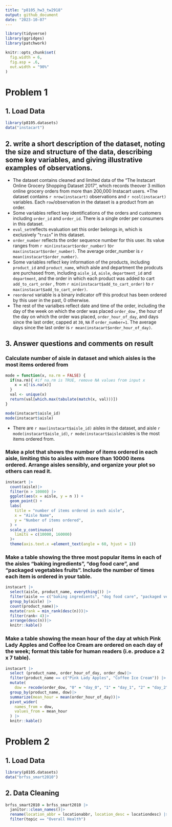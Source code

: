 ```yaml
---
title: "p8105_hw3_tw2918"
output: github_document
date: "2023-10-07"
---
```


```r
library(tidyverse)
library(ggridges)
library(patchwork)

knitr::opts_chunk$set(
  fig.width = 6,
  fig.asp = .6,
  out.width = "90%"
)
```

# Problem 1

## 1. Load Data

```r
library(p8105.datasets)
data("instacart")
```

## 2.  write a short description of the dataset, noting the size and structure of the data, describing some key variables, and giving illustrative examples of observations.

* The dataset contains cleaned and limited data of the “The Instacart Online Grocery Shopping Dataset 2017”, which records theover 3 million online grocery orders from more than 200,000 Instacart users. 
*The dataset contains `r nrow(instacart)` observations and `r ncol(instacart)` variables. Each `row`/observation in the dataset is a product from an order.
* Some variables reflect key identifications of the orders and customers including `order_id` and `order_id`. There is a single order per consumers in this dataset.
* `eval_set`reflects evaluation set this order belongs in, which is exclusively "`train`" in this dataset. 
* `order_number` reflects the order sequence number for this user. Its value ranges from `r min(instacart$order_number)` to`r max(instacart$order_number)`. The average order_number is `r mean(instacart$order_number)`. 
* Some variables reflect key information of the products, including `product_id` and `product_name`, which aisle and department the prodcuts are purchased from, including  `aisle_id`,  `aisle`,  `department_id` and  `department`, and the order in which each product was added to cart `add_to_cart_order` , from `r min(instacart$add_to_cart_order)` to `r max(instacart$add_to_cart_order)`. 
* `reordered` variable is a binary indicator off this prodcut has been ordered by this user in the past, 0 otherwise. 
* The rest of the varialbes reflect date and time of the order, including the day of the week on which the order was placed `order_dow` ,  the hour of the day on which the order was placed, `order_hour_of_day`, and days since the last order, capped at `30`, `NA` if `order_number=1`. The average days since the last order is `r mean(instacart$order_hour_of_day)`. 

## 3. Answer questions and comments on result

### Calculate number of aisle in dataset and which aisles is the most items ordered from

```r
mode = function(x, na.rm = FALSE) {
  if(na.rm){ #if na.rm is TRUE, remove NA values from input x
    x = x[!is.na(x)]
  }
  val <- unique(x)
  return(val[which.max(tabulate(match(x, val)))])
}

mode(instacart$aisle_id)
mode(instacart$aisle)
```

* There are `r max(instacart$aisle_id)`  aisles in the dataset, and aisle `r mode(instacart$aisle_id)`, `r mode(instacart$aisle)`aisles is the most items ordered from. 


### Make a plot that shows the number of items ordered in each aisle, limiting this to aisles with more than 10000 items ordered. Arrange aisles sensibly, and organize your plot so others can read it.

```r
instacart |>
  count(aisle)|>
  filter(n > 10000) |>
  ggplot(aes(x = aisle, y = n )) +
  geom_point() +
  labs(
    title = "number of items ordered in each aisle",
    x = "Aisle Name",
    y = "Number of items ordered",
  ) +
  scale_y_continuous(
    limits = c(10000, 160000)
  )+
  theme(axis.text.x =element_text(angle = 60, hjust = 1))
```


### Make a table showing the three most popular items in each of the aisles “baking ingredients”, “dog food care”, and “packaged vegetables fruits”. Include the number of times each item is ordered in your table.

```r
instacart |>
  select(aisle, product_name, everything()) |>
  filter(aisle == c("baking ingredients", "dog food care", "packaged vegetables fruits")) |>
  group_by(aisle) |>
  count(product_name)|>
  mutate(rank = min_rank(desc(n)))|>
  filter(rank< 4)|>
  arrange(desc(n))|>
  knitr::kable()
```

### Make a table showing the mean hour of the day at which Pink Lady Apples and Coffee Ice Cream are ordered on each day of the week; format this table for human readers (i.e. produce a 2 x 7 table).

```r
instacart |>
  select (product_name, order_hour_of_day, order_dow)|>
  filter(product_name == c("Pink Lady Apples", "Coffee Ice Cream")) |>
  mutate(
    dow = recode(order_dow, "0" = "day_0", "1" = "day_1", "2" = "day_2", "3" = "day_3", "4" = "day_4", "5" = "day_5", "6" = "day_6"))|>
  group_by(product_name, dow)|>
  summarize(mean_hour = mean(order_hour_of_day))|>
  pivot_wider(
    names_from = dow,
    values_from = mean_hour
  ) |>
  knitr::kable()
```


# Problem 2 

## 1. Load Data

```r
library(p8105.datasets)
data("brfss_smart2010")
```

## 2. Data Cleaning 

```r
brfss_smart2010 = brfss_smart2010 |>
  janitor::clean_names()|>
  rename(location_abbr = locationabbr, location_desc = locationdesc) |>
  filter(topic == "Overall Health")
```





